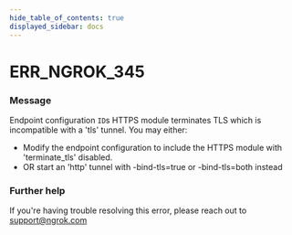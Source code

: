 ```yaml
---
hide_table_of_contents: true
displayed_sidebar: docs
---
```



# ERR_NGROK_345

### Message

Endpoint configuration `ID`s HTTPS module terminates TLS which is incompatible with a 'tls' tunnel. You may either:

- Modify the endpoint configuration to include the HTTPS module with 'terminate_tls' disabled.
- OR start an 'http' tunnel with -bind-tls=true or -bind-tls=both instead

<ErrorDetails error="err_ngrok_345" />

### Further help

If you're having trouble resolving this error, please reach out to [support@ngrok.com](mailto:support@ngrok.com?subject=Help%20with%20ERR_NGROK_345)

